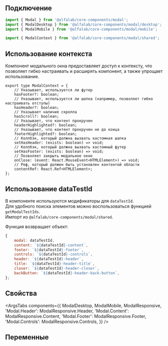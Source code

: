 
## Подключение

```jsx
import { Modal } from '@alfalab/core-components/modal';
import { ModalDesktop } from '@alfalab/core-components/modal/desktop';
import { ModalMobile } from '@alfalab/core-components/modal/mobile';

import { ModalContext } from '@alfalab/core-components/modal/shared';
```

## Использование контекста

Компонент модального окна предоставляет доступ к контексту, что позволяет гибко настраивать и расширять компонент, а также упрощает использование.

```tsx
export type ModalContext = {
    // Указывает, используется ли футер
    hasFooter?: boolean;
    // Указывает, используется ли шапка (например, позволяет гибко настраивать отступы)
    hasHeader?: boolean;
    // Указывает наличие скролла
    hasScroll?: boolean;
    // Указывает, что контент прокручен
    headerHighlighted?: boolean;
    // Указывает, что контент прокручен не до конца
    footerHighlighted?: boolean;
    // Коллбэк, который должна вызвать кастомная шапка
    setHasHeader: (exists: boolean) => void;
    // Коллбэк, который должна вызвать кастомный футер
    setHasFooter: (exists: boolean) => void;
    // Позволяет закрыть модальное окно
    onClose: (event: React.MouseEvent<HTMLElement>) => void;
    // Реф, который должен быть установлен контентой области
    contentRef: React.Ref<HTMLElement>;
};
```

## Использование dataTestId

В компоненте используются модификаторы для `dataTestId`.  
Для удобного поиска элементов можно воспользоваться функцией `getModalTestIds`.  
Импорт из `@alfalab/core-components/modal/shared`.

Функция возвращает объект:

```jsx
{
    modal: dataTestId,
    content: `${dataTestId}-content`,
    footer: `${dataTestId}-footer`,
    controls: `${dataTestId}-controls`,
    header: `${dataTestId}-header`,
    title: `${dataTestId}-header-title`,
    closer: `${dataTestId}-header-closer`,
    backButton: `${dataTestId}-header-back-button`,
};
```

## Свойства

<ArgsTabs
    components={{
        ModalDesktop,
        ModalMobile,
        ModalResponsive,
        'Modal.Header': ModalResponsive.Header,
        'Modal.Content': ModalResponsive.Content,
        'Modal.Footer': ModalResponsive.Footer,
        'Modal.Controls': ModalResponsive.Controls,
    }}
/>

## Переменные

<CssVars css={vars} />
